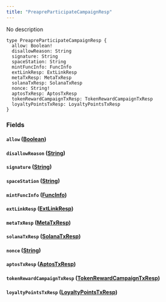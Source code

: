 ```yaml
---
title: "PreapreParticipateCampaignResp"
---
```


No description

```
type PreapreParticipateCampaignResp {
  allow: Boolean!
  disallowReason: String
  signature: String
  spaceStation: String
  mintFuncInfo: FuncInfo
  extLinkResp: ExtLinkResp
  metaTxResp: MetaTxResp
  solanaTxResp: SolanaTxResp
  nonce: String!
  aptosTxResp: AptosTxResp
  tokenRewardCampaignTxResp: TokenRewardCampaignTxResp
  loyaltyPointsTxResp: LoyaltyPointsTxResp
}

```

### Fields[](#fields "Direct link to heading")

#### `allow` ([Boolean](/developer/graphql-api/references/scalars/boolean))[](#allow-boolean "Direct link to heading")

#### `disallowReason` ([String](/developer/graphql-api/references/scalars/string))[](#disallowreason-string "Direct link to heading")

#### `signature` ([String](/developer/graphql-api/references/scalars/string))[](#signature-string "Direct link to heading")

#### `spaceStation` ([String](/developer/graphql-api/references/scalars/string))[](#spacestation-string "Direct link to heading")

#### `mintFuncInfo` ([FuncInfo](/developer/graphql-api/references/objects/func-info))[](#mintfuncinfo-funcinfo "Direct link to heading")

#### `extLinkResp` ([ExtLinkResp](/developer/graphql-api/references/objects/ext-link-resp))[](#extlinkresp-extlinkresp "Direct link to heading")

#### `metaTxResp` ([MetaTxResp](/developer/graphql-api/references/objects/meta-tx-resp))[](#metatxresp-metatxresp "Direct link to heading")

#### `solanaTxResp` ([SolanaTxResp](/developer/graphql-api/references/objects/solana-tx-resp))[](#solanatxresp-solanatxresp "Direct link to heading")

#### `nonce` ([String](/developer/graphql-api/references/scalars/string))[](#nonce-string "Direct link to heading")

#### `aptosTxResp` ([AptosTxResp](/developer/graphql-api/references/objects/aptos-tx-resp))[](#aptostxresp-aptostxresp "Direct link to heading")

#### `tokenRewardCampaignTxResp` ([TokenRewardCampaignTxResp](/developer/graphql-api/references/objects/token-reward-campaign-tx-resp))[](#tokenrewardcampaigntxresp-tokenrewardcampaigntxresp "Direct link to heading")

#### `loyaltyPointsTxResp` ([LoyaltyPointsTxResp](/developer/graphql-api/references/objects/loyalty-points-tx-resp))[](#loyaltypointstxresp-loyaltypointstxresp "Direct link to heading")